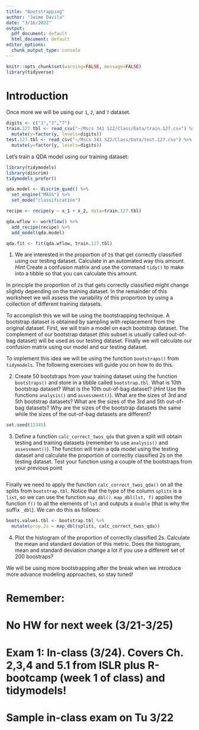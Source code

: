 ```yaml
---
title: "Bootstrapping"
author: "Jaime Davila"
date: "3/16/2022"
output:
  pdf_document: default
  html_document: default
editor_options:
  chunk_output_type: console
---
```


```r
knitr::opts_chunk$set(warning=FALSE, message=FALSE)
library(tidyverse)
```

# Introduction

Once more we will be using our `1`, `2`, and `7` dataset.

```r
digits <- c("1","2","7")
train.127.tbl <- read_csv("~/Mscs 341 S22/Class/Data/train.127.csv") %>%
  mutate(y=factor(y, levels=digits))
test.127.tbl <- read_csv("~/Mscs 341 S22/Class/Data/test.127.csv") %>%
  mutate(y=factor(y, levels=digits))
```

Let's train a QDA model using our training dataset:

```r
library(tidymodels)
library(discrim)
tidymodels_prefer()

qda.model <- discrim_quad() %>%
  set_engine("MASS") %>%
  set_mode("classification")

recipe <- recipe(y ~ x_1 + x_2, data=train.127.tbl)

qda.wflow <- workflow() %>%
  add_recipe(recipe) %>%
  add_model(qda.model) 

qda.fit <- fit(qda.wflow, train.127.tbl)
```

1. We are interested in the proportion of `2`s that get correctly classified using our testing dataset. Calculate in an automated way this amount. *Hint* Create a confusion matrix and use the command `tidy()` to make into a tibble so that you can calculate this amount.



In principle the proportion of `2`s that gets correctly classified might change slightly depending on the training dataset. In the remainder of this worksheet we will assess the variability of this proportion by using a collection of different training datasets. 

To accomplish this we will be using the bootstrapping technique. A bootstrap dataset is obtained by sampling with replacement from the original dataset. First, we will train a model on each bootstrap dataset. The complement of our bootstrap dataset (this subset is usually called out-of-bag dataset) will be used as our testing dataset. Finally we will calculate our confusion matrix using our model and our testing dataset.

To implement this idea we will be using the function `bootstraps()` from `tidymodels`. The following exercises will guide you on how to do this.

2. Create 50 bootstraps from your training dataset using the function `bootstraps()` and store in a tibble called `bootstrap.tbl`. What is 10th bootstrap dataset? What is the 10th out-of-bag dataset? (*Hint* Use the functions `analysis()` and `assessment()`). What are the sizes of 3rd and 5th bootstrap datasets? What are the sizes of the 3rd and 5th out-of-bag datasets? Why are the sizes of the bootstrap datasets the same while the sizes of the out-of-bag datasets are different?

```r
set.seed(12345)
```

3. Define a function `calc_correct_twos_qda` that given a split will obtain testing and training datasets (remember to use `analysis()` and `assessment()`). The function will train a qda model using the testing dataset and calculate the proportion of correctly classified 2s on the testing dataset. Test your function using a couple of the bootstraps from your previous point

```r
```

Finally we need to apply the function `calc_correct_twos_qda()` on all the splits from `bootstrap.tbl`. Notice that the type of the column `splits` is a `list`, so we can use the function `map_dbl()`. `map_dbl(lst, f)` applies the function `f()` to all the elements of `lst` and outputs a `double` (that is why the suffix `_dbl`). We can do this as follows:

```r
boots.values.tbl <- bootstrap.tbl %>% 
  mutate(prop.2s = map_dbl(splits, calc_correct_twos_qda))
```

4. Plot the histogram of the proportion of correctly classified 2s. Calculate the mean and standard deviation of this metric. Does the histogram, mean and standard deviation change a lot if you use a different set of 200 boostraps?


We will be using more bootstrapping after the break when we introduce more advance modeling approaches, so stay tuned!

# Remember:
# No HW for next week (3/21-3/25)
# Exam 1: In-class (3/24). Covers Ch. 2,3,4 and 5.1 from ISLR plus R-bootcamp (week 1 of class) and tidymodels!
# Sample in-class exam on Tu 3/22
